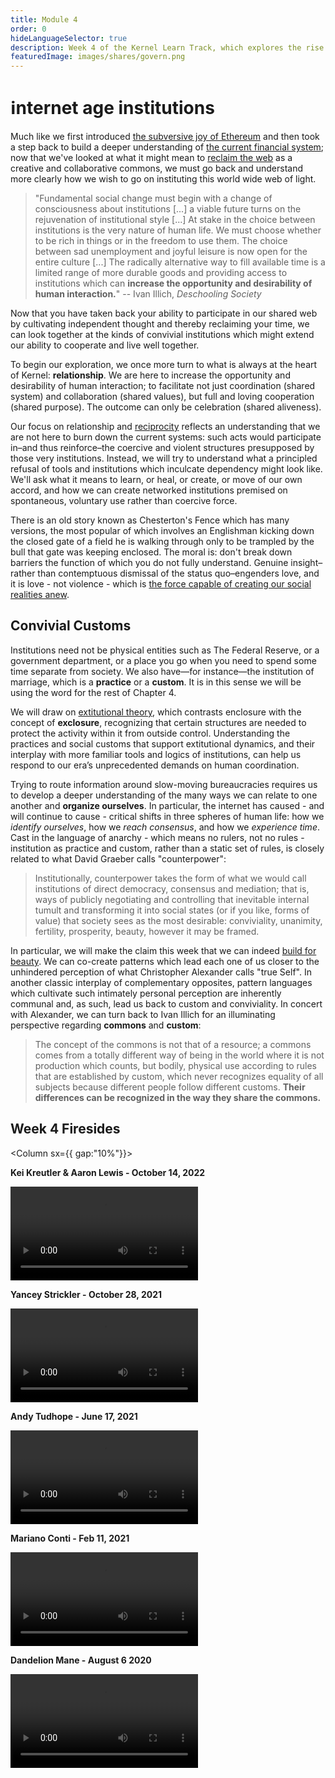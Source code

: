 ```yaml
---
title: Module 4
order: 0
hideLanguageSelector: true
description: Week 4 of the Kernel Learn Track, which explores the rise of new kinds of institutions and organizations which shape everything from identity to consensus to time and memory, remaking the very landscapes in which we live.
featuredImage: images/shares/govern.png
---
```


# ℹ️nternet age institutions

Much like we first introduced [the subversive joy of Ethereum](/learn/module-1/) and then took a step back to build a deeper understanding of [the current financial system](/learn/module-2/); now that we've looked at what it might mean to [reclaim the web](/learn/module-3/) as a creative and collaborative commons, we must go back and understand more clearly how we wish to go on instituting this world wide web of light. 

> "Fundamental social change must begin with a change of consciousness about institutions [...] a viable future turns on the rejuvenation of institutional style [...] At stake in the choice between institutions is the very nature of human life. We must choose whether to be rich in things or in the freedom to use them. The choice between sad unemployment and joyful leisure is now open for the entire culture [...] The radically alternative way to fill available time is a limited range of more durable goods and providing access to institutions which can **increase the opportunity and desirability of human interaction.**" -- Ivan Illich, _Deschooling Society_

Now that you have taken back your ability to participate in our shared web by cultivating independent thought and thereby reclaiming your time, we can look together at the kinds of convivial institutions which might extend our ability to cooperate and live well together. 

To begin our exploration, we once more turn to what is always at the heart of Kernel: **relationship**. We are here to increase the opportunity and desirability of human interaction; to facilitate not just coordination (shared system) and collaboration (shared values), but full and loving cooperation (shared purpose). The outcome can only be celebration (shared aliveness).     

Our focus on relationship and [reciprocity](/conversation/reciprocity) reflects an understanding that we are not here to burn down the current systems: such acts would participate in–and thus reinforce–the coercive and violent structures presupposed by those very institutions. Instead, we will try to understand what a principled refusal of tools and institutions which inculcate dependency might look like. We'll ask what it means to learn, or heal, or create, or move of our own accord, and how we can create networked institutions premised on spontaneous, voluntary use rather than coercive force.

There is an old story known as <Link to="https://fs.blog/2020/03/chestertons-fence/">Chesterton's Fence</Link> which has many versions, the most popular of which involves an Englishman kicking down the closed gate of a field he is walking through only to be trampled by the bull that gate was keeping enclosed. The moral is: don't break down barriers the function of which you do not fully understand. Genuine insight–rather than contemptuous dismissal of the status quo–engenders love, and it is love - not violence - which is [the force capable of creating our social realities anew](https://read.gov/aesop/143.html).

## Convivial Customs

Institutions need not be physical entities such as The Federal Reserve, or a government department, or a place you go when you need to spend some time separate from society. We also have—for instance—the institution of marriage, which is a **practice** or a **custom**. It is in this sense we will be using the word for the rest of Chapter 4.

We will draw on [extitutional theory](https://medium.com/berkman-klein-center/an-introduction-to-extitutional-theory-e74b5a49ea53), which contrasts enclosure with the concept of **exclosure**, recognizing that certain structures are needed to protect the activity within it from outside control. Understanding the practices and social customs that support extitutional dynamics, and their interplay with more familiar tools and logics of institutions, can help us respond to our era’s unprecedented demands on human coordination.

Trying to route information around slow-moving bureaucracies requires us to develop a deeper understanding of the many ways we can relate to one another and **organize ourselves**. In particular, the internet has caused - and will continue to cause - critical shifts in three spheres of human life: how we _identify ourselves_, how we _reach consensus_, and how we _experience time_. Cast in the language of anarchy - which means no rulers, not no rules - institution as practice and custom, rather than a static set of rules, is closely related to what David Graeber calls <Link to="https://abahlali.org/files/Graeber.pdf">"counterpower"</Link>:

> Institutionally, counterpower takes the form of what we would call institutions of direct democracy, consensus and mediation; that is, ways of publicly negotiating and controlling that inevitable internal tumult and transforming it into social states (or if you like, forms of value) that society sees as the most desirable: conviviality, unanimity, fertility, prosperity, beauty, however it may be framed.

In particular, we will make the claim this week that we can indeed [build for beauty](https://www.buildingbeauty.org/beautiful-software). We can co-create patterns which lead each one of us closer to the unhindered perception of what Christopher Alexander calls "true Self". In another classic interplay of complementary opposites, pattern languages which cultivate such intimately personal perception are inherently communal and, as such, lead us back to custom and conviviality. In concert with Alexander, we can turn back to Ivan Illich for an illuminating perspective regarding **commons** and **custom**:

> The concept of the commons is not that of a resource; a commons comes from a totally different way of being in the world where it is not production which counts, but bodily, physical use according to rules that are established by custom, which never recognizes equality of all subjects because different people follow different customs. **Their differences can be recognized in the way they share the commons.**

## Week 4 Firesides

<Column sx={{ gap:"10%"}}>

<Box>

**Kei Kreutler & Aaron Lewis - October 14, 2022**

<Video src="https://www.youtube-nocookie.com/embed/koknoQSERkE" />

</Box>

<Box>

**Yancey Strickler - October 28, 2021**

<Video src="https://www.youtube-nocookie.com/embed/WAJaE0Uy6qE?start=275" />

</Box>

<Box>

**Andy Tudhope - June 17, 2021**

<Video src="https://www.youtube-nocookie.com/embed/ijmmKr-ZjsU" />

</Box>

<Box>

**Mariano Conti - Feb 11, 2021**

<Video src="https://www.youtube-nocookie.com/embed/dtNvB6D2Emw?start=175" />

</Box>

<Box>

**Dandelion Mane - August 6 2020**

<Video src="https://www.youtube-nocookie.com/embed/djQhzNA9bzc?start=938" />

</Box>

</Column>
